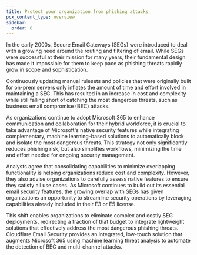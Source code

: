 ```yaml
---
title: Protect your organization from phishing attacks
pcx_content_type: overview
sidebar:
  order: 6
---
```


In the early 2000s, Secure Email Gateways (SEGs) were introduced to deal with a growing need around the routing and filtering of email. While SEGs were successful at their mission for many years, their fundamental design has made it impossible for them to keep pace as phishing threats rapidly grow in scope and sophistication.

Continuously updating manual rulesets and policies that were originally built for on-prem servers only inflates the amount of time and effort involved in maintaining a SEG. This has resulted in an increase in cost and complexity while still falling short of catching the most dangerous threats, such as business email compromise (BEC) attacks.

As organizations continue to adopt Microsoft 365 to enhance communication and collaboration for their hybrid workforce, it is crucial to take advantage of Microsoft's native security features while integrating complementary, machine learning-based solutions to automatically block and isolate the most dangerous threats. This strategy not only significantly reduces phishing risk, but also simplifies workflows, minimizing the time and effort needed for ongoing security management.

Analysts agree that consolidating capabilities to minimize overlapping functionality is helping organizations reduce cost and complexity. However, they also advise organizations to carefully assess native features to ensure they satisfy all use cases. As Microsoft continues to build out its essential email security features, the growing overlap with SEGs has given organizations an opportunity to streamline security operations by leveraging capabilities already included in their E3 or E5 license.

This shift enables organizations to eliminate complex and costly SEG deployments, redirecting a fraction of that budget to integrate lightweight solutions that effectively address the most dangerous phishing threats. Cloudflare Email Security provides an integrated, low-touch solution that augments Microsoft 365 using machine learning threat analysis to automate the detection of BEC and multi-channel attacks.
